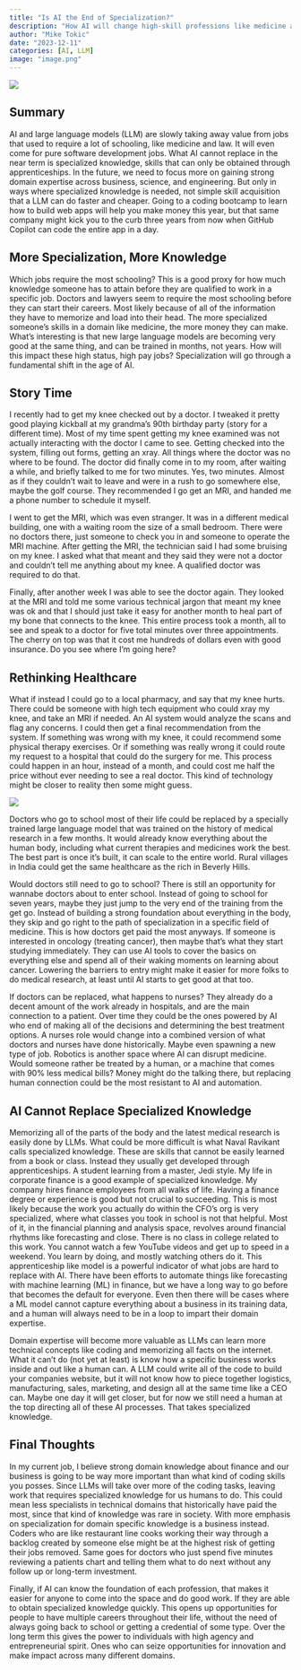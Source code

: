 ```yaml
---
title: "Is AI the End of Specialization?"
description: "How AI will change high-skill professions like medicine and law"
author: "Mike Tokic"
date: "2023-12-11"
categories: [AI, LLM]
image: "image.png"
---
```


![](./image.png)

## Summary

AI and large language models (LLM) are slowly taking away value from jobs that used to require a lot of schooling, like medicine and law. It will even come for pure software development jobs. What AI cannot replace in the near term is specialized knowledge, skills that can only be obtained through apprenticeships. In the future, we need to focus more on gaining strong domain expertise across business, science, and engineering. But only in ways where specialized knowledge is needed, not simple skill acquisition that a LLM can do faster and cheaper. Going to a coding bootcamp to learn how to build web apps will help you make money this year, but that same company might kick you to the curb three years from now when GitHub Copilot can code the entire app in a day. 

## More Specialization, More Knowledge 

Which jobs require the most schooling? This is a good proxy for how much knowledge someone has to attain before they are qualified to work in a specific job. Doctors and lawyers seem to require the most schooling before they can start their careers. Most likely because of all of the information they have to memorize and load into their head. The more specialized someone's skills in a domain like medicine, the more money they can make. What's interesting is that new large language models are becoming very good at the same thing, and can be trained in months, not years. How will this impact these high status, high pay jobs? Specialization will go through a fundamental shift in the age of AI. 

## Story Time

I recently had to get my knee checked out by a doctor. I tweaked it pretty good playing kickball at my grandma's 90th birthday party (story for a different time). Most of my time spent getting my knee examined was not actually interacting with the doctor I came to see. Getting checked into the system, filling out forms, getting an xray. All things where the doctor was no where to be found. The doctor did finally come in to my room, after waiting a while, and briefly talked to me for two minutes. Yes, two minutes. Almost as if they couldn't wait to leave and were in a rush to go somewhere else, maybe the golf course. They recommended I go get an MRI, and handed me a phone number to schedule it myself. 

I went to get the MRI, which was even stranger. It was in a different medical building, one with a waiting room the size of a small bedroom. There were no doctors there, just someone to check you in and someone to operate the MRI machine. After getting the MRI, the technician said I had some bruising on my knee. I asked what that meant and they said they were not a doctor and couldn't tell me anything about my knee. A qualified doctor was required to do that. 

Finally, after another week I was able to see the doctor again. They looked at the MRI and told me some various technical jargon that meant my knee was ok and that I should just take it easy for another month to heal part of my bone that connects to the knee. This entire process took a month, all to see and speak to a doctor for five total minutes over three appointments. The cherry on top was that it cost me hundreds of dollars even with good insurance. Do you see where I'm going here? 

## Rethinking Healthcare

What if instead I could go to a local pharmacy, and say that my knee hurts. There could be someone with high tech equipment who could xray my knee, and take an MRI if needed. An AI system would analyze the scans and flag any concerns. I could then get a final recommendation from the system. If something was wrong with my knee, it could recommend some physical therapy exercises. Or if something was really wrong it could route my request to a hospital that could do the surgery for me. This process could happen in an hour, instead of a month, and could cost me half the price without ever needing to see a real doctor. This kind of technology might be closer to reality then some might guess. 

![](https://th.bing.com/th/id/OIP.GCOJ6ofXpioyRcHRM4Yi8QAAAA?rs=1&pid=ImgDetMain)

Doctors who go to school most of their life could be replaced by a specially trained large language model that was trained on the history of medical research in a few months. It would already know everything about the human body, including what current therapies and medicines work the best. The best part is once it's built, it can scale to the entire world. Rural villages in India could get the same healthcare as the rich in Beverly Hills. 

Would doctors still need to go to school? There is still an opportunity for wannabe doctors about to enter school. Instead of going to school for seven years, maybe they just jump to the very end of the training from the get go. Instead of building a strong foundation about everything in the body, they skip and go right to the path of specialization in a specific field of medicine. This is how doctors get paid the most anyways. If someone is interested in oncology (treating cancer), then maybe that's what they start studying immediately. They can use AI tools to cover the basics on everything else and spend all of their waking moments on learning about cancer. Lowering the barriers to entry might make it easier for more folks to do medical research, at least until AI starts to get good at that too. 

If doctors can be replaced, what happens to nurses? They already do a decent amount of the work already in hospitals, and are the main connection to a patient. Over time they could be the ones powered by AI who end of making all of the decisions and determining the best treatment options. A nurses role would change into a combined version of what doctors and nurses have done historically. Maybe even spawning a new type of job. Robotics is another space where AI can disrupt medicine. Would someone rather be treated by a human, or a machine that comes with 90% less medical bills? Money might do the talking there, but replacing human connection could be the most resistant to AI and automation. 

## AI Cannot Replace Specialized Knowledge 

Memorizing all of the parts of the body and the latest medical research is easily done by LLMs. What could be more difficult is what Naval Ravikant calls specialized knowledge. These are skills that cannot be easily learned from a book or class. Instead they usually get developed through apprenticeships. A student learning from a master, Jedi style. My life in corporate finance is a good example of specialized knowledge. My company hires finance employees from all walks of life. Having a finance degree or experience is good but not crucial to succeeding. This is most likely because the work you actually do within the CFO's org is very specialized, where what classes you took in school is not that helpful. Most of it, in the financial planning and analysis space, revolves around financial rhythms like forecasting and close. There is no class in college related to this work. You cannot watch a few YouTube videos and get up to speed in a weekend. You learn by doing, and mostly watching others do it. This apprenticeship like model is a powerful indicator of what jobs are hard to replace with AI. There have been efforts to automate things like forecasting with machine learning (ML) in finance, but we have a long way to go before that becomes the default for everyone. Even then there will be cases where a ML model cannot capture everything about a business in its training data, and a human will always need to be in a loop to impart their domain expertise. 

Domain expertise will become more valuable as LLMs can learn more technical concepts like coding and memorizing all facts on the internet. What it can't do (not yet at least) is know how a specific business works inside and out like a human can. A LLM could write all of the code to build your companies website, but it will not know how to piece together logistics, manufacturing, sales, marketing, and design all at the same time like a CEO can. Maybe one day it will get closer, but for now we still need a human at the top directing all of these AI processes. That takes specialized knowledge. 

## Final Thoughts

In my current job, I believe strong domain knowledge about finance and our business is going to be way more important than what kind of coding skills you posses. Since LLMs will take over more of the coding tasks, leaving work that requires specialized knowledge for us humans to do. This could mean less specialists in technical domains that historically have paid the most, since that kind of knowledge was rare in society. With more emphasis on specialization for domain specific knowledge is a business instead. Coders who are like restaurant line cooks working their way through a backlog created by someone else might be at the highest risk of getting their jobs removed. Same goes for doctors who just spend five minutes reviewing a patients chart and telling them what to do next without any follow up or long-term investment. 

Finally, if AI can know the foundation of each profession, that makes it easier for anyone to come into the space and do good work. If they are able to obtain specialized knowledge quickly. This opens up opportunities for people to have multiple careers throughout their life, without the need of always going back to school or getting a credential of some type. Over the long term this gives the power to individuals with high agency and entrepreneurial spirit. Ones who can seize opportunities for innovation and make impact across many different domains. 